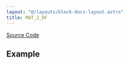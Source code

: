 ```yaml
---
layout: "@/layouts/block-docs-layout.astro"
title: MAT_2_DF
---
```



<PythonDocsDisplay docstring={docstring} />

[Source Code](https://github.com/flojoy-ai/blocks/blob/main/blocks/TRANSFORMERS/TYPE_CASTING/MAT_2_DF/MAT_2_DF.py)

## Example
